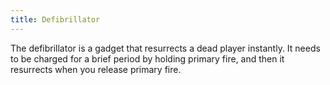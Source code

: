 ```yaml
---
title: Defibrillator
---
```


The defibrillator is a gadget that resurrects a dead player instantly.
It needs to be charged for a brief period by holding primary fire,
and then it resurrects when you release primary fire.
